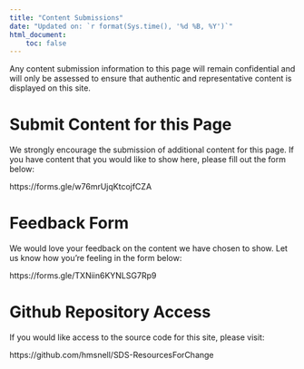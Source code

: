 ```yaml
---
title: "Content Submissions"
date: "Updated on: `r format(Sys.time(), '%d %B, %Y')`"
html_document:
    toc: false
---
```


Any content submission information to this page will remain confidential and will only be  assessed to ensure that authentic and representative content is displayed on this site.

# Submit Content for this Page 

We strongly encourage the submission of additional content for this page. If you have content that you would like to show here, please fill out the form below: 

https://forms.gle/w76mrUjqKtcojfCZA

# Feedback Form 

We would love your feedback on the content we have chosen to show. Let us know how you're feeling in the form below: 

https://forms.gle/TXNiin6KYNLSG7Rp9

# Github Repository Access 

If you would like access to the source code for this site, please visit: 

https://github.com/hmsnell/SDS-ResourcesForChange

